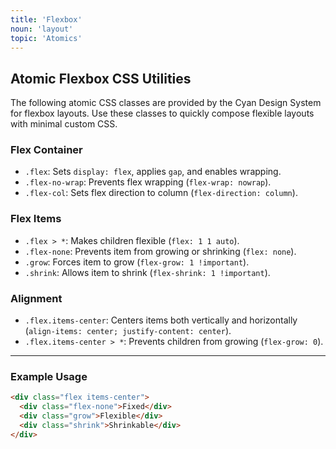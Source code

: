 ```yaml
---
title: 'Flexbox'
noun: 'layout'
topic: 'Atomics'
---
```


<div class="column-l">

## Atomic Flexbox CSS Utilities

The following atomic CSS classes are provided by the Cyan Design System for flexbox layouts. Use these classes to quickly compose flexible layouts with minimal custom CSS.

### Flex Container
- `.flex`: Sets `display: flex`, applies `gap`, and enables wrapping.
- `.flex-no-wrap`: Prevents flex wrapping (`flex-wrap: nowrap`).
- `.flex-col`: Sets flex direction to column (`flex-direction: column`).

### Flex Items
- `.flex > *`: Makes children flexible (`flex: 1 1 auto`).
- `.flex-none`: Prevents item from growing or shrinking (`flex: none`).
- `.grow`: Forces item to grow (`flex-grow: 1 !important`).
- `.shrink`: Allows item to shrink (`flex-shrink: 1 !important`).

### Alignment
- `.flex.items-center`: Centers items both vertically and horizontally (`align-items: center; justify-content: center`).
- `.flex.items-center > *`: Prevents children from growing (`flex-grow: 0`).

---

### Example Usage

```html
<div class="flex items-center">
  <div class="flex-none">Fixed</div>
  <div class="grow">Flexible</div>
  <div class="shrink">Shrinkable</div>
</div>
```

</div>
